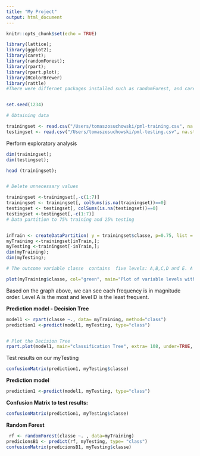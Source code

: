 ```yaml
---
title: "My Project"
output: html_document
---
```


```r
knitr::opts_chunk$set(echo = TRUE)
```



```r
library(lattice);
library(ggplot2);
library(caret);
library(randomForest);
library(rpart);
library(rpart.plot);
library(RColorBrewer)
library(rattle)
#There were differnet packages installed such as randomForest, and caret. Pseudo random #generator seed was set at 1234


set.seed(1234)

# Obtaining data

trainingset <- read.csv("/Users/tomaszosuchowski/pml-training.csv", na.strings = c("NA", "#DIV/0!", ""))
testingset <- read.csv("/Users/tomaszosuchowski/pml-testing.csv", na.strings = c("NA", "#DIV/0!", ""))

```

Perform exploratory analysis

```r
dim(trainingset);
dim(testingset);

head (trainingset);


# Delete unnecessary values

trainingset <-trainingset[,-c(1:7)]
trainingset <- trainingset[, colSums(is.na(trainingset))==0]
testingset <- testingset[, colSums(is.na(testingset))==0]
testingset <-testingset[,-c(1:7)]
# Data partition to 75% training and 25% testing


inTrain <- createDataPartition( y = trainingset$classe, p=0.75, list = FALSE)
myTraining <-trainingset[inTrain,];
myTesting <-trainingset[-inTrain,];
dim(myTraining);
dim(myTesting);

# The outcome variable classe  contains  five levels: A,B,C,D and E. A plot will visualize the frequency of each level in the TrainTrainingSet . Level A corresponds to specified execution of the excercise where other levels perform common mistakes. 

plot(myTraining$classe, col="green", main="Plot of variable levels with the TrainTrainingSet", xlab="classe", ylab="Frequency")
```
Based on the graph above, we can see each frequency  is in magnitude order. Level A is the most and level D is the least frequent.

**Prediction model - Decision Tree**

```r

model1 <- rpart(classe ~., data= myTraining, method="class")
prediction1 <-predict(model1, myTesting, type="class")


# Plot the Decision Tree
rpart.plot(model1, main="classification Tree", extra= 108, under=TRUE, faclen=0)

```
Test results on our myTesting

```r
confusionMatrix(prediction1, myTesting$classe)

```
**Prediction model**


```r

prediction1 <-predict(model1, myTesting, type="class")

```

**Confusion Matrix to test results:**

```r
confusionMatrix(prediction1, myTesting$classe)
```
**Random Forest**
```r
 rf <- randomForest(classe ~. , data=myTraining)
predicionsB1 <- predict(rf, myTesting, type= "class")
confusionMatrix(predicionsB1, myTesting$classe)
```